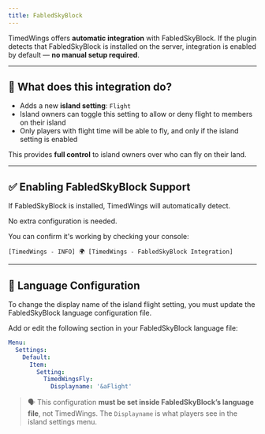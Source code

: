 ```yaml
---
title: FabledSkyBlock
---
```


TimedWings offers **automatic integration** with FabledSkyBlock.
If the plugin detects that FabledSkyBlock is installed on the server, integration is enabled by default — **no manual setup required**.

---

## 🔗 What does this integration do?

- Adds a new **island setting**: `Flight`
- Island owners can toggle this setting to allow or deny flight to members on their island
- Only players with flight time will be able to fly, and only if the island setting is enabled

This provides **full control** to island owners over who can fly on their land.

---

## ✅ Enabling FabledSkyBlock Support

If FabledSkyBlock is installed, TimedWings will automatically detect.

No extra configuration is needed.

You can confirm it's working by checking your console:

```
[TimedWings - INFO] 🌍 [TimedWings - FabledSkyBlock Integration]
```

---

## 📝 Language Configuration

To change the display name of the island flight setting, you must update the FabledSkyBlock language configuration file.

Add or edit the following section in your FabledSkyBlock language file:

```yaml
Menu:
  Settings:
    Default:
      Item:
        Setting:
          TimedWingsFly:
            Displayname: '&aFlight'
```

> 🗣️ This configuration **must be set inside FabledSkyBlock’s language file**, not TimedWings.
> The `Displayname` is what players see in the island settings menu.
